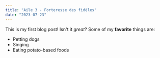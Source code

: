 ```yaml
---
title: "Aile 3 - Forteresse des fidèles"
date: "2023-07-23"
---
```

This is my first blog post! Isn't it *great*?
Some of my **favorite** things are:
* Petting dogs
* Singing
* Eating potato-based foods